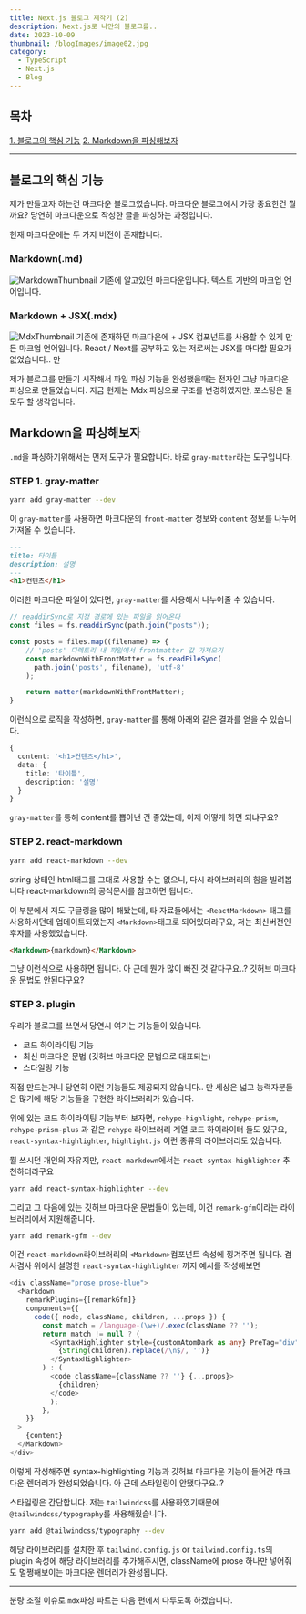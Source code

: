 ```yaml
---
title: Next.js 블로그 제작기 (2)
description: Next.js로 나만의 블로그를..
date: 2023-10-09
thumbnail: /blogImages/image02.jpg
category:
  - TypeScript
  - Next.js
  - Blog
---
```


## 목차

[1. 블로그의 핵심 기능](#블로그의-핵심-기능)
[2. Markdown을 파싱해보자](#markdown을-파싱해보자)

---

## 블로그의 핵심 기능

제가 만들고자 하는건 마크다운 블로그였습니다. 마크다운 블로그에서 가장 중요한건 뭘까요?
당연히 마크다운으로 작성한 글을 파싱하는 과정입니다.

현재 마크다운에는 두 가지 버전이 존재합니다.

### Markdown(.md)

![MarkdownThumbnail](</blogImages/image_10_09_(1).png>)
기존에 알고있던 마크다운입니다. 텍스트 기반의 마크업 언어입니다.

### Markdown + JSX(.mdx)

![MdxThumbnail](</blogImages/image_10_09_(2).png>)
기존에 존재하던 마크다운에 + JSX 컴포넌트를 사용할 수 있게 만든 마크업 언어입니다.
React / Next를 공부하고 있는 저로써는 JSX를 마다할 필요가 없었습니다.. 만

제가 블로그를 만들기 시작해서 파일 파싱 기능을 완성했을때는 전자인 그냥 마크다운 파싱으로 만들었습니다.
지금 현재는 Mdx 파싱으로 구조를 변경하였지만, 포스팅은 둘 모두 할 생각입니다.

## Markdown을 파싱해보자

`.md`을 파싱하기위해서는 먼저 도구가 필요합니다. 바로 `gray-matter`라는 도구입니다.

### STEP 1. gray-matter

```bash
yarn add gray-matter --dev
```

이 `gray-matter`를 사용하면 마크다운의 `front-matter` 정보와 `content` 정보를 나누어 가져올 수 있습니다.

```Markdown
---
title: 타이틀
description: 설명
---
<h1>컨텐츠</h1>
```

이러한 마크다운 파일이 있다면, `gray-matter`를 사용해서 나누어줄 수 있습니다.

```ts
// readdirSync로 지정 경로에 있는 파일을 읽어온다
const files = fs.readdirSync(path.join("posts"));

const posts = files.map((filename) => {
    // 'posts' 디렉토리 내 파일에서 frontmatter 값 가져오기
  	const markdownWithFrontMatter = fs.readFileSync(
	  path.join('posts', filename), 'utf-8'
    );

    return matter(markdownWithFrontMatter);
}
```

이런식으로 로직을 작성하면, `gray-matter`를 통해 아래와 같은 결과를 얻을 수 있습니다.

```ts
{
  content: '<h1>컨텐츠</h1>',
  data: {
    title: '타이틀',
    description: '설명'
  }
}
```

`gray-matter`를 통해 content를 뽑아낸 건 좋았는데, 이제 어떻게 하면 되냐구요?

### STEP 2. react-markdown

```bash
yarn add react-markdown --dev
```

string 상태인 html태그를 그대로 사용할 수는 없으니, 다시 라이브러리의 힘을 빌려봅니다
react-markdown의 공식문서를 참고하면 됩니다.

이 부분에서 저도 구글링을 많이 해봤는데, 타 자료들에서는 `<ReactMarkdown>` 태그를 사용하시던데
업데이트되었는지 `<Markdown>`태그로 되어있더라구요, 저는 최신버전인 후자를 사용했었습니다.

```html
<Markdown>{markdown}</Markdown>
```

그냥 이런식으로 사용하면 됩니다.
아 근데 뭔가 많이 빠진 것 같다구요..? 깃허브 마크다운 문법도 안된다구요?

### STEP 3. plugin

우리가 블로그를 쓰면서 당연시 여기는 기능들이 있습니다.

- 코드 하이라이팅 기능
- 최신 마크다운 문법 (깃허브 마크다운 문법으로 대표되는)
- 스타일링 기능

직접 만드는거니 당연히 이런 기능들도 제공되지 않습니다.. 만
세상은 넓고 능력자분들은 많기에 해당 기능들을 구현한 라이브러리가 있습니다.

위에 있는 코드 하이라이팅 기능부터 보자면,
`rehype-highlight`, `rehype-prism`, `rehype-prism-plus` 과 같은 `rehype` 라이브러리 계열 코드 하이라이터 들도 있구요,
`react-syntax-highlighter`, `highlight.js` 이런 종류의 라이브러리도 있습니다.

뭘 쓰시던 개인의 자유지만, `react-markdown`에서는 `react-syntax-highlighter` 추천하더라구요

```bash
yarn add react-syntax-highlighter --dev
```

그리고 그 다음에 있는 깃허브 마크다운 문법들이 있는데, 이건 `remark-gfm`이라는 라이브러리에서 지원해줍니다.

```bash
yarn add remark-gfm --dev
```

이건 `react-markdown`라이브러리의 `<Markdown>`컴포넌트 속성에 낑겨주면 됩니다. 겸사겸사 위에서 설명한 `react-syntax-highlighter` 까지 예시를 작성해보면

```ts
<div className="prose prose-blue">
  <Markdown
    remarkPlugins={[remarkGfm]}
    components={{
      code({ node, className, children, ...props }) {
        const match = /language-(\w+)/.exec(className ?? '');
        return match != null ? (
          <SyntaxHighlighter style={customAtomDark as any} PreTag="div" language={match[1]}>
            {String(children).replace(/\n$/, '')}
          </SyntaxHighlighter>
        ) : (
          <code className={className ?? ''} {...props}>
            {children}
          </code>
          );
        },
    }}
  >
    {content}
  </Markdown>
</div>
```

이렇게 작성해주면 syntax-highlighting 기능과 깃허브 마크다운 기능이 들어간 마크다운 렌더러가 완성되었습니다.
아 근데 스타일링이 안됐다구요..?

스타일링은 간단합니다. 저는 `tailwindcss`를 사용하였기때문에 `@tailwindcss/typography`를 사용해줬습니다.

```bash
yarn add @tailwindcss/typography --dev
```

해당 라이브러리를 설치한 후 `tailwind.config.js` or `tailwind.config.ts`의 plugin 속성에 해당 라이브러리를 추가해주시면, className에 prose 하나만 넣어줘도 멀쩡해보이는 마크다운 렌더러가 완성됩니다.

---

분량 조절 이슈로 `mdx`파싱 파트는 다음 편에서 다루도록 하겠습니다.
